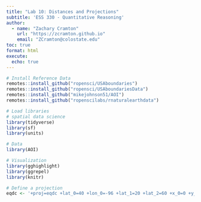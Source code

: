 ```yaml
---
title: "Lab 10: Distances and Projections"
subtitle: 'ESS 330 - Quantitative Reasoning'
author:
  - name: "Zachary Cramton"
    url: "https://zcramton.github.io"
    email: "ZCramton@colostate.edu"
toc: true
format: html
execute:
  echo: true
---
```

```r
# Install Reference Data
remotes::install_github("ropensci/USAboundaries")
remotes::install_github("ropensci/USAboundariesData")
remotes::install_github("mikejohnson51/AOI")
remotes::install_github("ropenscilabs/rnaturalearthdata")
```
```r
# Load libraries
# spatial data science
library(tidyverse)
library(sf)
library(units)

# Data
library(AOI)

# Visualization
library(gghighlight)
library(ggrepel)
library(knitr)
```

```r
# Define a projection
eqdc <- '+proj=eqdc +lat_0=40 +lon_0=-96 +lat_1=20 +lat_2=60 +x_0=0 +y_0=0 +datum=NAD83 +units=m +no_defs'


```

```r


```

```r


```

```r

```

